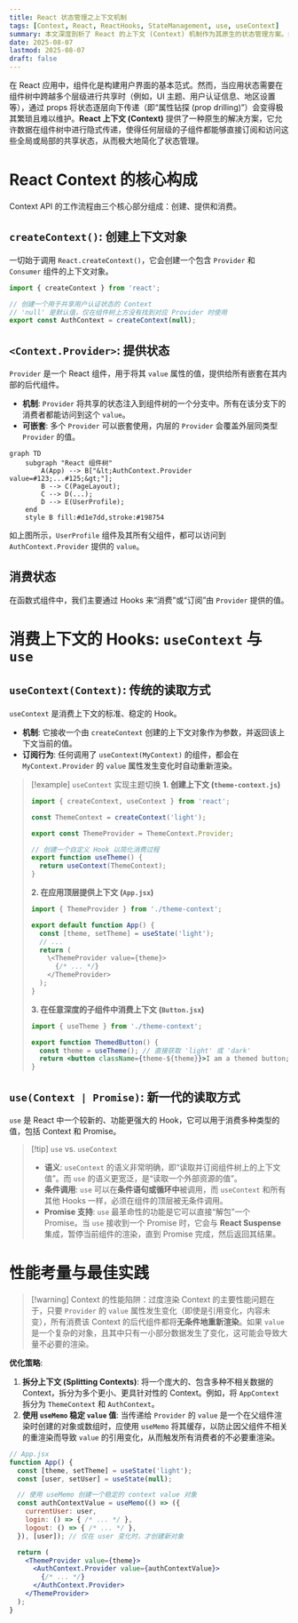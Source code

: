 ```yaml
---
title: React 状态管理之上下文机制
tags: [Context, React, ReactHooks, StateManagement, use, useContext]
summary: 本文深度剖析了 React 的上下文 (Context) 机制作为其原生的状态管理方案。内容系统性地阐述了 Context 如何通过 Provider 和消费者 Hooks (useContext 及新引入的 use) 解决“属性逐层传递 (prop drilling)”问题，并重点对比了 use 与 useContext 在功能和语义上的差异，最后探讨了相关的性能考量与最佳实践。
date: 2025-08-07
lastmod: 2025-08-07
draft: false
---
```

在 React 应用中，组件化是构建用户界面的基本范式。然而，当应用状态需要在组件树中跨越多个层级进行共享时（例如，UI 主题、用户认证信息、地区设置等），通过 props 将状态逐层向下传递（即“属性钻探 (prop drilling)”）会变得极其繁琐且难以维护。**React 上下文 (Context)** 提供了一种原生的解决方案，它允许数据在组件树中进行隐式传递，使得任何层级的子组件都能够直接订阅和访问这些全局或局部的共享状态，从而极大地简化了状态管理。

# React Context 的核心构成

Context API 的工作流程由三个核心部分组成：创建、提供和消费。

## `createContext()`: 创建上下文对象

一切始于调用 `React.createContext()`，它会创建一个包含 `Provider` 和 `Consumer` 组件的上下文对象。

```js
import { createContext } from 'react';

// 创建一个用于共享用户认证状态的 Context
// 'null' 是默认值，仅在组件树上方没有找到对应 Provider 时使用
export const AuthContext = createContext(null);
```

## `<Context.Provider>`: 提供状态

`Provider` 是一个 React 组件，用于将其 `value` 属性的值，提供给所有嵌套在其内部的后代组件。

- **机制**: `Provider` 将共享的状态注入到组件树的一个分支中。所有在该分支下的消费者都能访问到这个 `value`。
- **可嵌套**: 多个 `Provider` 可以嵌套使用，内层的 `Provider` 会覆盖外层同类型 `Provider` 的值。

```mermaid
graph TD
    subgraph "React 组件树"
        A(App) --> B["&lt;AuthContext.Provider value=#123;...#125;&gt;"];
        B --> C(PageLayout);
        C --> D(...);
        D --> E(UserProfile);
    end
    style B fill:#d1e7dd,stroke:#198754
```

如上图所示，`UserProfile` 组件及其所有父组件，都可以访问到 `AuthContext.Provider` 提供的 `value`。

## 消费状态

在函数式组件中，我们主要通过 Hooks 来“消费”或“订阅”由 `Provider` 提供的值。

# 消费上下文的 Hooks: `useContext` 与 `use`

## `useContext(Context)`: 传统的读取方式

`useContext` 是消费上下文的标准、稳定的 Hook。

- **机制**: 它接收一个由 `createContext` 创建的上下文对象作为参数，并返回该上下文当前的值。
- **订阅行为**: 任何调用了 `useContext(MyContext)` 的组件，都会在 `MyContext.Provider` 的 `value` 属性发生变化时自动重新渲染。

> [!example] `useContext` 实现主题切换
> **1. 创建上下文 (`theme-context.js`)**
> ```js
> import { createContext, useContext } from 'react';
> 
> const ThemeContext = createContext('light');
> 
> export const ThemeProvider = ThemeContext.Provider;
> 
> // 创建一个自定义 Hook 以简化消费过程
> export function useTheme() {
>   return useContext(ThemeContext);
> }
> ```
> **2. 在应用顶层提供上下文 (`App.jsx`)**
> ```jsx
> import { ThemeProvider } from './theme-context';
> 
> export default function App() {
>   const [theme, setTheme] = useState('light');
>   // ...
>   return (
>     \<ThemeProvider value={theme}>
>       {/* ... */}
>     </ThemeProvider>
>   );
> }
> ```
> **3. 在任意深度的子组件中消费上下文 (`Button.jsx`)**
> ```jsx
> import { useTheme } from './theme-context';
> 
> export function ThemedButton() {
>   const theme = useTheme(); // 直接获取 'light' 或 'dark'
>   return <button className={theme-${theme}}>I am a themed button;</button>
> }
> ```

## `use(Context | Promise)`: 新一代的读取方式

`use` 是 React 中一个较新的、功能更强大的 Hook，它可以用于消费多种类型的值，包括 Context 和 Promise。

> [!tip] `use` vs. `useContext`
> - **语义**: `useContext` 的语义非常明确，即“读取并订阅组件树上的上下文值”。而 `use` 的语义更宽泛，是“读取一个外部资源的值”。
> - **条件调用**: `use` 可以在**条件语句或循环中**被调用，而 `useContext` 和所有其他 Hooks 一样，必须在组件的顶层被无条件调用。
> - **Promise 支持**: `use` 最革命性的功能是它可以直接“解包”一个 Promise。当 `use` 接收到一个 Promise 时，它会与 **React Suspense** 集成，暂停当前组件的渲染，直到 Promise 完成，然后返回其结果。

# 性能考量与最佳实践

> [!warning] Context 的性能陷阱：过度渲染
> Context 的主要性能问题在于，只要 `Provider` 的 `value` 属性发生变化（即使是引用变化，内容未变），所有消费该 Context 的后代组件都将**无条件地重新渲染**。如果 `value` 是一个复杂的对象，且其中只有一小部分数据发生了变化，这可能会导致大量不必要的渲染。

**优化策略**:

1. **拆分上下文 (Splitting Contexts)**: 将一个庞大的、包含多种不相关数据的 Context，拆分为多个更小、更具针对性的 Context。例如，将 `AppContext` 拆分为 `ThemeContext` 和 `AuthContext`。
2. **使用 `useMemo` 稳定 `value` 值**: 当传递给 `Provider` 的 `value` 是一个在父组件渲染时创建的对象或数组时，应使用 `useMemo` 将其缓存，以防止因父组件不相关的重渲染而导致 `value` 的引用变化，从而触发所有消费者的不必要重渲染。

```jsx
// App.jsx
function App() {
  const [theme, setTheme] = useState('light');
  const [user, setUser] = useState(null);

  // 使用 useMemo 创建一个稳定的 context value 对象
  const authContextValue = useMemo(() => ({
    currentUser: user,
    login: () => { /* ... */ },
    logout: () => { /* ... */ },
  }), [user]); // 仅在 user 变化时，才创建新对象

  return (
    <ThemeProvider value={theme}>
      <AuthContext.Provider value={authContextValue}>
        {/* ... */}
      </AuthContext.Provider>
    </ThemeProvider>
  );
}
```